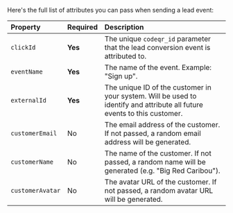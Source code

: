 Here's the full list of attributes you can pass when sending a lead event:

| Property         | Required | Description                                                                                                              |
| :--------------- | :------- | :----------------------------------------------------------------------------------------------------------------------- |
| `clickId`        | **Yes**  | The unique `codeqr_id` parameter that the lead conversion event is attributed to.                                           |
| `eventName`      | **Yes**  | The name of the event. Example: "Sign up".                                                                               |
| `externalId`     | **Yes**  | The unique ID of the customer in your system. Will be used to identify and attribute all future events to this customer. |
| `customerEmail`  | No       | The email address of the customer. If not passed, a random email address will be generated.                              |
| `customerName`   | No       | The name of the customer. If not passed, a random name will be generated (e.g. "Big Red Caribou").                       |
| `customerAvatar` | No       | The avatar URL of the customer. If not passed, a random avatar URL will be generated.                                    |
